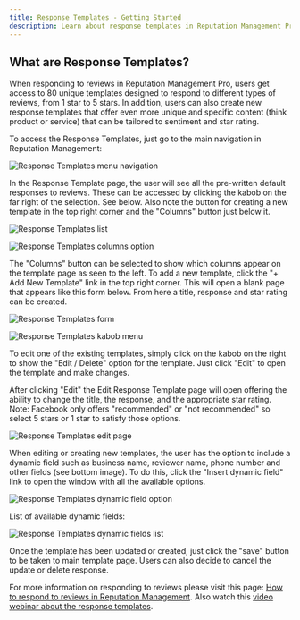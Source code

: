 ```yaml
---
title: Response Templates - Getting Started
description: Learn about response templates in Reputation Management Pro
---
```


## What are Response Templates?

When responding to reviews in Reputation Management Pro, users get access to 80 unique templates designed to respond to different types of reviews, from 1 star to 5 stars. In addition, users can also create new response templates that offer even more unique and specific content (think product or service) that can be tailored to sentiment and star rating.

To access the Response Templates, just go to the main navigation in Reputation Management:

![Response Templates menu navigation](/img/reputation-management/templates/response-templates-menu.jpg)

In the Response Template page, the user will see all the pre-written default responses to reviews. These can be accessed by clicking the kabob on the far right of the selection. See below. Also note the button for creating a new template in the top right corner and the "Columns" button just below it.

![Response Templates list](/img/reputation-management/templates/response-templates-list.jpg)

![Response Templates columns option](/img/reputation-management/templates/response-templates-columns.jpg)

The "Columns" button can be selected to show which columns appear on the template page as seen to the left. To add a new template, click the "+ Add New Template" link in the top right corner. This will open a blank page that appears like this form below. From here a title, response and star rating can be created.

![Response Templates form](/img/reputation-management/templates/response-templates-form.jpg)

![Response Templates kabob menu](/img/reputation-management/templates/response-templates-kabob.jpg)

To edit one of the existing templates, simply click on the kabob on the right to show the "Edit / Delete" option for the template. Just click "Edit" to open the template and make changes.

After clicking "Edit" the Edit Response Template page will open offering the ability to change the title, the response, and the appropriate star rating. Note: Facebook only offers "recommended" or "not recommended" so select 5 stars or 1 star to satisfy those options.

![Response Templates edit page](/img/reputation-management/templates/response-templates-edit.jpg)

When editing or creating new templates, the user has the option to include a dynamic field such as business name, reviewer name, phone number and other fields (see bottom image). To do this, click the "Insert dynamic field" link to open the window with all the available options.

![Response Templates dynamic field option](/img/reputation-management/templates/response-templates-dynamic-field.jpg)

List of available dynamic fields:

![Response Templates dynamic fields list](/img/reputation-management/templates/response-templates-dynamic-fields-list.jpg)

Once the template has been updated or created, just click the "save" button to be taken to main template page. Users can also decide to cancel the update or delete response.

For more information on responding to reviews please visit this page: [How to respond to reviews in Reputation Management](/reputation-management/how-to-respond-to-reviews-in-reputation-management). Also watch this [video webinar about the response templates](/reputation-management/video-webinar-about-response-templates).